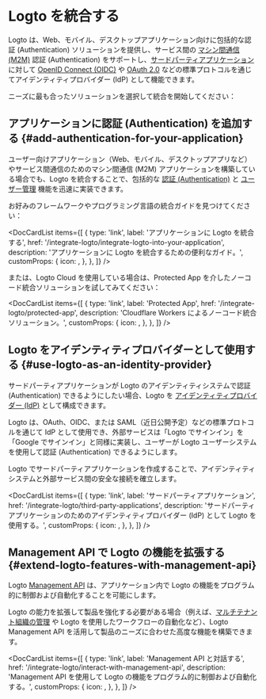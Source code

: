 
# Logto を統合する

Logto は、Web、モバイル、デスクトップアプリケーション向けに包括的な認証 (Authentication) ソリューションを提供し、サービス間の [マシン間通信 (M2M)](/quick-starts/m2m) 認証 (Authentication) をサポートし、[サードパーティアプリケーション](/integrate-logto/third-party-applications) に対して [OpenID Connect (OIDC)](https://auth.wiki/openid-connect) や [OAuth 2.0](https://auth.wiki/oauth-2.0) などの標準プロトコルを通じてアイデンティティプロバイダー (IdP) として機能できます。

ニーズに最も合ったソリューションを選択して統合を開始してください：

## アプリケーションに認証 (Authentication) を追加する \{#add-authentication-for-your-application}

ユーザー向けアプリケーション（Web、モバイル、デスクトップアプリなど）やサービス間通信のためのマシン間通信 (M2M) アプリケーションを構築している場合でも、Logto を統合することで、包括的な [認証 (Authentication)](/end-user-flows) と [ユーザー管理](/user-management) 機能を迅速に実装できます。

お好みのフレームワークやプログラミング言語の統合ガイドを見つけてください：

<DocCardList
  items={[
    {
      type: 'link',
      label: 'アプリケーションに Logto を統合する',
      href: '/integrate-logto/integrate-logto-into-your-application',
      description: 'アプリケーションに Logto を統合するための便利なガイド。',
      customProps: {
        icon: <GuidesIcon />,
      },
    },
  ]}
/>

または、Logto Cloud を使用している場合は、Protected App を介したノーコード統合ソリューションを試してみてください：

<DocCardList
  items={[
    {
      type: 'link',
      label: 'Protected App',
      href: '/integrate-logto/protected-app',
      description: 'Cloudflare Workers によるノーコード統合ソリューション。',
      customProps: {
        icon: <ProtectedAppIcon />,
      },
    },
  ]}
/>

## Logto をアイデンティティプロバイダーとして使用する \{#use-logto-as-an-identity-provider}

サードパーティアプリケーションが Logto のアイデンティティシステムで認証 (Authentication) できるようにしたい場合、Logto を [アイデンティティプロバイダー (IdP)](https://auth.wiki/identity-provider) として構成できます。

Logto は、OAuth、OIDC、または SAML（近日公開予定）などの標準プロトコルを通じて IdP として使用でき、外部サービスは「Logto でサインイン」を「Google でサインイン」と同様に実装し、ユーザーが Logto ユーザーシステムを使用して認証 (Authentication) できるようにします。

Logto でサードパーティアプリケーションを作成することで、アイデンティティシステムと外部サービス間の安全な接続を確立します。

<DocCardList
  items={[
    {
      type: 'link',
      label: 'サードパーティアプリケーション',
      href: '/integrate-logto/third-party-applications',
      description:
        'サードパーティアプリケーションのためのアイデンティティプロバイダー (IdP) として Logto を使用する。',
      customProps: {
        icon: <IntegrateIcon width={20} height={20} />,
      },
    },
  ]}
/>

## Management API で Logto の機能を拡張する \{#extend-logto-features-with-management-api}

Logto [Management API](https://openapi.logto.io/) は、アプリケーション内で Logto の機能をプログラム的に制御および自動化することを可能にします。

Logto の能力を拡張して製品を強化する必要がある場合（例えば、[マルチテナント組織の管理](/organizations) や Logto を使用したワークフローの自動化など）、Logto Management API を活用して製品のニーズに合わせた高度な機能を構築できます。

<DocCardList
  items={[
    {
      type: 'link',
      label: 'Management API と対話する',
      href: '/integrate-logto/interact-with-management-api',
      description: 'Management API を使用して Logto の機能をプログラム的に制御および自動化する。',
      customProps: {
        icon: <CloudConnectionIcon />,
      },
    },
  ]}
/>
